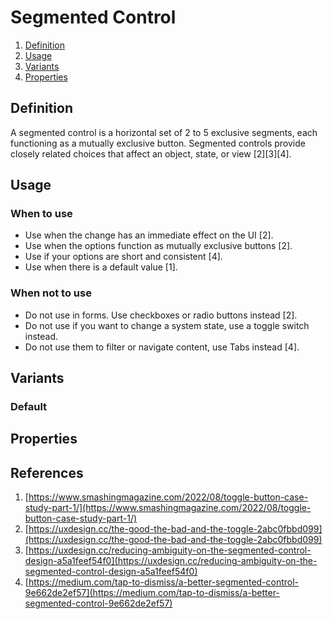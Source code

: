 
<Meta of={ToggleButtonGroupStories} />

# Segmented Control
1. [Definition](#definition)
2. [Usage](#usage)
3. [Variants](#variants)
4. [Properties](#properties)

## Definition
A segmented control is a horizontal set of 2 to 5 exclusive segments, each functioning as a mutually exclusive button. Segmented controls provide closely related choices that affect an object, state, or view [2][3][4]. 
<Canvas of={ToggleButtonGroupStories.Default} />

## Usage
### When to use
- Use when the change has an immediate effect on the UI [2].
- Use when the options function as mutually exclusive buttons [2].
- Use if your options are short and consistent [4].
- Use when there is a default value [1].

### When not to use
- Do not use in forms. Use checkboxes or radio buttons instead [2].
- Do not use if you want to change a system state, use a toggle switch instead.
- Do not use them to filter or navigate content, use Tabs instead [4].

## Variants
### Default
<Canvas of={ToggleButtonGroupStories.Default} />

## Properties
<ArgTypes of={ToggleButtonGroup} />

## References
1. [https://www.smashingmagazine.com/2022/08/toggle-button-case-study-part-1/](https://www.smashingmagazine.com/2022/08/toggle-button-case-study-part-1/)
2. [https://uxdesign.cc/the-good-the-bad-and-the-toggle-2abc0fbbd099](https://uxdesign.cc/the-good-the-bad-and-the-toggle-2abc0fbbd099)
3. [https://uxdesign.cc/reducing-ambiguity-on-the-segmented-control-design-a5a1feef54f0](https://uxdesign.cc/reducing-ambiguity-on-the-segmented-control-design-a5a1feef54f0)
4. [https://medium.com/tap-to-dismiss/a-better-segmented-control-9e662de2ef57](https://medium.com/tap-to-dismiss/a-better-segmented-control-9e662de2ef57)
